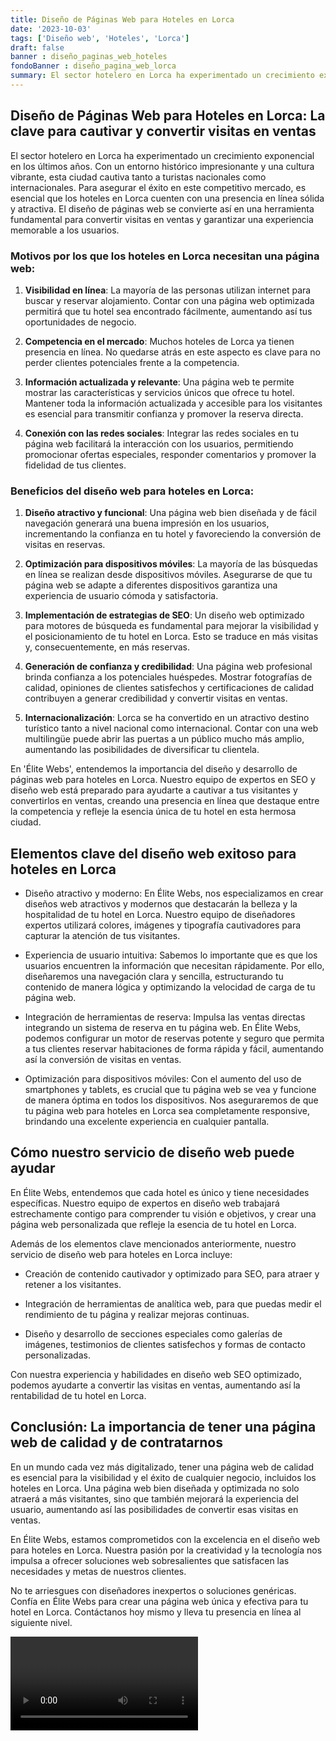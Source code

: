 ```yaml
---
title: Diseño de Páginas Web para Hoteles en Lorca
date: '2023-10-03'
tags: ['Diseño web', 'Hoteles', 'Lorca']
draft: false
banner : diseño_paginas_web_hoteles
fondoBanner : diseño_pagina_web_lorca
summary: El sector hotelero en Lorca ha experimentado un crecimiento exponencial en los últimos años. Con un entorno histórico impresionante y una cultura vibrante, esta ciudad cautiva tanto a turistas nacionales como internacionales. Para asegurar el éxito en este competitivo mercado, es esencial que los hoteles en Lorca cuenten con una presencia en línea sólida y atractiva. El diseño de páginas web se convierte así en una herramienta fundamental para convertir visitas en ventas y garantizar una experiencia memorable a los usuarios.
---
```


## Diseño de Páginas Web para Hoteles en Lorca: La clave para cautivar y convertir visitas en ventas

El sector hotelero en Lorca ha experimentado un crecimiento exponencial en los últimos años. Con un entorno histórico impresionante y una cultura vibrante, esta ciudad cautiva tanto a turistas nacionales como internacionales. Para asegurar el éxito en este competitivo mercado, es esencial que los hoteles en Lorca cuenten con una presencia en línea sólida y atractiva. El diseño de páginas web se convierte así en una herramienta fundamental para convertir visitas en ventas y garantizar una experiencia memorable a los usuarios.

### Motivos por los que los hoteles en Lorca necesitan una página web:

1. **Visibilidad en línea**: La mayoría de las personas utilizan internet para buscar y reservar alojamiento. Contar con una página web optimizada permitirá que tu hotel sea encontrado fácilmente, aumentando así tus oportunidades de negocio.

2. **Competencia en el mercado**: Muchos hoteles de Lorca ya tienen presencia en línea. No quedarse atrás en este aspecto es clave para no perder clientes potenciales frente a la competencia.

3. **Información actualizada y relevante**: Una página web te permite mostrar las características y servicios únicos que ofrece tu hotel. Mantener toda la información actualizada y accesible para los visitantes es esencial para transmitir confianza y promover la reserva directa.

4. **Conexión con las redes sociales**: Integrar las redes sociales en tu página web facilitará la interacción con los usuarios, permitiendo promocionar ofertas especiales, responder comentarios y promover la fidelidad de tus clientes.

### Beneficios del diseño web para hoteles en Lorca:

1. **Diseño atractivo y funcional**: Una página web bien diseñada y de fácil navegación generará una buena impresión en los usuarios, incrementando la confianza en tu hotel y favoreciendo la conversión de visitas en reservas.

2. **Optimización para dispositivos móviles**: La mayoría de las búsquedas en línea se realizan desde dispositivos móviles. Asegurarse de que tu página web se adapte a diferentes dispositivos garantiza una experiencia de usuario cómoda y satisfactoria.

3. **Implementación de estrategias de SEO**: Un diseño web optimizado para motores de búsqueda es fundamental para mejorar la visibilidad y el posicionamiento de tu hotel en Lorca. Esto se traduce en más visitas y, consecuentemente, en más reservas.

4. **Generación de confianza y credibilidad**: Una página web profesional brinda confianza a los potenciales huéspedes. Mostrar fotografías de calidad, opiniones de clientes satisfechos y certificaciones de calidad contribuyen a generar credibilidad y convertir visitas en ventas.

5. **Internacionalización**: Lorca se ha convertido en un atractivo destino turístico tanto a nivel nacional como internacional. Contar con una web multilingüe puede abrir las puertas a un público mucho más amplio, aumentando las posibilidades de diversificar tu clientela.

En 'Élite Webs', entendemos la importancia del diseño y desarrollo de páginas web para hoteles en Lorca. Nuestro equipo de expertos en SEO y diseño web está preparado para ayudarte a cautivar a tus visitantes y convertirlos en ventas, creando una presencia en línea que destaque entre la competencia y refleje la esencia única de tu hotel en esta hermosa ciudad.

<GifSeo />

<Cta />

## Elementos clave del diseño web exitoso para hoteles en Lorca

- Diseño atractivo y moderno: En Élite Webs, nos especializamos en crear diseños web atractivos y modernos que destacarán la belleza y la hospitalidad de tu hotel en Lorca. Nuestro equipo de diseñadores expertos utilizará colores, imágenes y tipografía cautivadores para capturar la atención de tus visitantes.

- Experiencia de usuario intuitiva: Sabemos lo importante que es que los usuarios encuentren la información que necesitan rápidamente. Por ello, diseñaremos una navegación clara y sencilla, estructurando tu contenido de manera lógica y optimizando la velocidad de carga de tu página web.

- Integración de herramientas de reserva: Impulsa las ventas directas integrando un sistema de reserva en tu página web. En Élite Webs, podemos configurar un motor de reservas potente y seguro que permita a tus clientes reservar habitaciones de forma rápida y fácil, aumentando así la conversión de visitas en ventas.

- Optimización para dispositivos móviles: Con el aumento del uso de smartphones y tablets, es crucial que tu página web se vea y funcione de manera óptima en todos los dispositivos. Nos aseguraremos de que tu página web para hoteles en Lorca sea completamente responsive, brindando una excelente experiencia en cualquier pantalla.

## Cómo nuestro servicio de diseño web puede ayudar

En Élite Webs, entendemos que cada hotel es único y tiene necesidades específicas. Nuestro equipo de expertos en diseño web trabajará estrechamente contigo para comprender tu visión e objetivos, y crear una página web personalizada que refleje la esencia de tu hotel en Lorca.

Además de los elementos clave mencionados anteriormente, nuestro servicio de diseño web para hoteles en Lorca incluye:

- Creación de contenido cautivador y optimizado para SEO, para atraer y retener a los visitantes.

- Integración de herramientas de analítica web, para que puedas medir el rendimiento de tu página y realizar mejoras continuas.

- Diseño y desarrollo de secciones especiales como galerías de imágenes, testimonios de clientes satisfechos y formas de contacto personalizadas.

Con nuestra experiencia y habilidades en diseño web SEO optimizado, podemos ayudarte a convertir las visitas en ventas, aumentando así la rentabilidad de tu hotel en Lorca.

## Conclusión: La importancia de tener una página web de calidad y de contratarnos

En un mundo cada vez más digitalizado, tener una página web de calidad es esencial para la visibilidad y el éxito de cualquier negocio, incluidos los hoteles en Lorca. Una página web bien diseñada y optimizada no solo atraerá a más visitantes, sino que también mejorará la experiencia del usuario, aumentando así las posibilidades de convertir esas visitas en ventas.

En Élite Webs, estamos comprometidos con la excelencia en el diseño web para hoteles en Lorca. Nuestra pasión por la creatividad y la tecnología nos impulsa a ofrecer soluciones web sobresalientes que satisfacen las necesidades y metas de nuestros clientes.

No te arriesgues con diseñadores inexpertos o soluciones genéricas. Confía en Élite Webs para crear una página web única y efectiva para tu hotel en Lorca. Contáctanos hoy mismo y lleva tu presencia en línea al siguiente nivel.

<Video />

<CtaBot job='Hoteles' city='Lorca'/>

<Gmaps query='Lorca+españa+maps' />